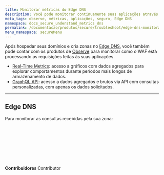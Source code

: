 ```yaml
---
title: Monitorar métricas do Edge DNS
description: Você pode monitorar continuamente suas aplicações através dos produtos de observabilidade da Azion.
meta_tags: observe, métricas, aplicações, seguro, Edge DNS
namespace: docs_secure_understand_metrics_dns
permalink: /documentacao/produtos/secure/troubleshoot/edge-dns-monitorar-metricas/
menu_namespace: secureMenu
---
```



Após hospedar seus domínios e cria zonas no [Edge DNS](/pt-br/documentacao/produtos/secure/edge-dns/), você também pode contar com os produtos de [Observe](/pt-br/documentacao/produtos/observe/) para monitorar como o WAF está processando as requisições feitas às suas aplicações.

- [Real-Time Metrics](/pt-br/documentacao/produtos/observe/real-time-metrics/): acesso a gráficos com dados agregados para explorar comportamentos durante períodos mais longos de armazenamento de dados.
- [GraphQL API](/pt-br/documentacao/produtos/graphql-api-overview/): acesso a dados agregados e brutos via API com consultas personalizadas, com apenas os dados solicitados.

---

## Edge DNS

Para monitorar as consultas recebidas pela sua zona:

<LinkButton link="/pt-br/documentacao/produtos/observe/real-time-metrics/#edge-dns" label="ver métricas agregadas" outlined /> <br></br>

<LinkButton link="/pt-br/documentacao/produtos/graphql-api-features/#datasets" label="consultar dados" outlined /> <br /><br />
---

**Contribuidores** <ContributorList>Contributor</ContributorList>